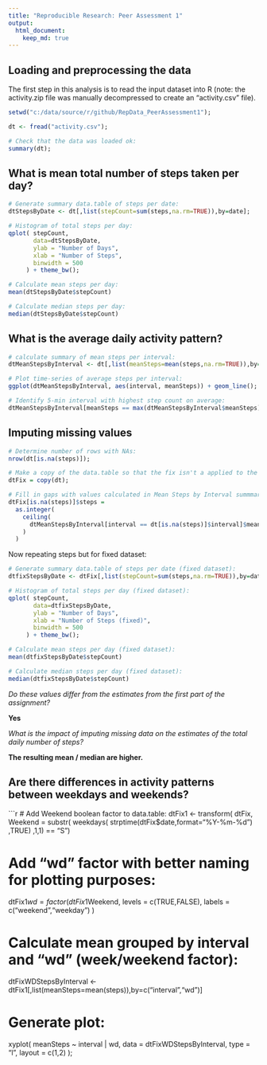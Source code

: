 ```yaml
---
title: "Reproducible Research: Peer Assessment 1"
output: 
  html_document:
    keep_md: true
---
```



## Loading and preprocessing the data

The first step in this analysis is to read the input dataset into R (note: the activity.zip file was manually decompressed to create an "activity.csv" file).

```r
setwd("c:/data/source/r/github/RepData_PeerAssessment1");
```

```r
dt <- fread("activity.csv");

# Check that the data was loaded ok:
summary(dt);

```


## What is mean total number of steps taken per day?

```r
# Generate summary data.table of steps per date:
dtStepsByDate <- dt[,list(stepCount=sum(steps,na.rm=TRUE)),by=date];

# Histogram of total steps per day:
qplot( stepCount,
       data=dtStepsByDate,
       ylab = "Number of Days",
       xlab = "Number of Steps",
       binwidth = 500
     ) + theme_bw();

```

```r
# Calculate mean steps per day:
mean(dtStepsByDate$stepCount)

# Calculate median steps per day:
median(dtStepsByDate$stepCount)

```


## What is the average daily activity pattern?

```r
# calculate summary of mean steps per interval:
dtMeanStepsByInterval <- dt[,list(meanSteps=mean(steps,na.rm=TRUE)),by=interval]

# Plot time-series of average steps per interval:
ggplot(dtMeanStepsByInterval, aes(interval, meanSteps)) + geom_line();
```

```r
# Identify 5-min interval with highest step count on average:
dtMeanStepsByInterval[meanSteps == max(dtMeanStepsByInterval$meanSteps),];
```

## Imputing missing values

```r
# Determine number of rows with NAs:
nrow(dt[is.na(steps)]);
```

```r
# Make a copy of the data.table so that the fix isn't a	applied to the original data:
dtFix = copy(dt);

# Fill in gaps with values calculated in Mean Steps by Interval summmary data.table:
dtFix[is.na(steps)]$steps = 
  as.integer(
    ceiling(
      dtMeanStepsByInterval[interval == dt[is.na(steps)]$interval]$meanSteps
    )
  )

```

Now repeating steps but for fixed dataset:

```r
# Generate summary data.table of steps per date (fixed dataset):
dtfixStepsByDate <- dtFix[,list(stepCount=sum(steps,na.rm=TRUE)),by=date];

# Histogram of total steps per day (fixed dataset):
qplot( stepCount,
       data=dtfixStepsByDate,
       ylab = "Number of Days",
       xlab = "Number of Steps (fixed)",
       binwidth = 500
     ) + theme_bw();

```

```r
# Calculate mean steps per day (fixed dataset):
mean(dtfixStepsByDate$stepCount)

# Calculate median steps per day (fixed dataset):
median(dtfixStepsByDate$stepCount)

```

*Do these values differ from the estimates from the first part of the assignment?*  

**Yes**


*What is the impact of imputing missing data on the estimates of the total daily number of steps?*  

**The resulting mean / median are higher.**


## Are there differences in activity patterns between weekdays and weekends?

```r
# Add Weekend boolean factor to data.table:
dtFix1 <- transform(
            dtFix,
	    Weekend = substr(
	                weekdays(
			  strptime(dtFix$date,format="%Y-%m-%d")
			,TRUE)
	   	      ,1,1) == "S")

# Add "wd" factor with better naming for plotting purposes:
dtFix1$wd = factor(
              dtFix1$Weekend,
	      levels = c(TRUE,FALSE),
	      labels = c("weekend","weekday")
	    )

# Calculate mean grouped by interval and "wd" (week/weekend factor):
dtFixWDStepsByInterval <- dtFix1[,list(meanSteps=mean(steps)),by=c("interval","wd")]

# Generate plot:
xyplot(
    meanSteps ~ interval | wd,
    data = dtFixWDStepsByInterval,
    type = "l",
    layout = c(1,2)
);









